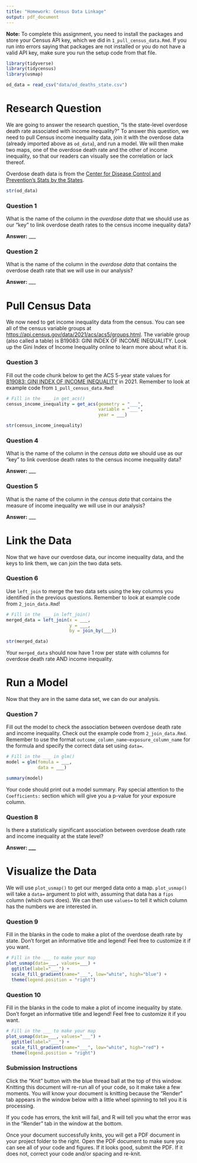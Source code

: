 ```yaml
---
title: "Homework: Census Data Linkage"
output: pdf_document
---
```


**Note:** To complete this assignment, you need to install the packages and store your Census API key, which we did in `1_pull_census_data.Rmd`. If you run into errors saying that packages are not installed or you do not have a valid API key, make sure you run the setup code from that file.

```r
library(tidyverse)
library(tidycensus)
library(usmap)

od_data = read_csv("data/od_deaths_state.csv")
```

# Research Question

We are going to answer the research question, "Is the state-level overdose death rate associated with income inequality?" To answer this question, we need to pull Census income inequality data, join it with the overdose data (already imported above as `od_data`), and run a model. We will then make two maps, one of the overdose death rate and the other of income inequality, so that our readers can visually see the correlation or lack thereof.

Overdose death data is from the [Center for Disease Control and Prevention's Stats by the States](https://www.cdc.gov/nchs/pressroom/sosmap/drug_poisoning_mortality/drug_poisoning.htm).

```r
str(od_data)
```

### Question 1

What is the name of the column in the *overdose data* that we should use as our "key" to link overdose death rates to the census income inequality data?

**Answer:** \_\_\_

### Question 2

What is the name of the column in the *overdose data* that contains the overdose death rate that we will use in our analysis?

**Answer:** \_\_\_

# Pull Census Data

We now need to get income inequality data from the census. You can see all of the census variable groups at <https://api.census.gov/data/2021/acs/acs5/groups.html>. The variable group (also called a table) is B19083: GINI INDEX OF INCOME INEQUALITY. Look up the Gini Index of Income Inequality online to learn more about what it is.

### Question 3

Fill out the code chunk below to get the ACS 5-year state values for [B19083: GINI INDEX OF INCOME INEQUALITY](https://api.census.gov/data/2020/acs/acs5/groups/B19083.html) in 2021. Remember to look at example code from `1_pull_census_data.Rmd`!

```r
# Fill in the ___ in get_acs()
census_income_inequality = get_acs(geometry = "___",
                                   variable = "___",
                                   year = ___)

str(census_income_inequality)
```

### Question 4

What is the name of the column in the *census data* we should use as our "key" to link overdose death rates to the census income inequality data?

**Answer:** \_\_\_

### Question 5

What is the name of the column in the *census data* that contains the measure of income inequality we will use in our analysis?

**Answer:** \_\_\_

# Link the Data

Now that we have our overdose data, our income inequality data, and the keys to link them, we can join the two data sets.

### Question 6

Use `left_join` to merge the two data sets using the key columns you identified in the previous questions. Remember to look at example code from `2_join_data.Rmd`!

```r
# Fill in the ___ in left_join()
merged_data = left_join(x = ___,
                        y = ___,
                        by = join_by(___))

str(merged_data)
```

Your `merged_data` should now have 1 row per state with columns for overdose death rate AND income inequality.

# Run a Model

Now that they are in the same data set, we can do our analysis.

### Question 7

Fill out the model to check the association between overdose death rate and income inequality. Check out the example code from `2_join_data.Rmd`. Remember to use the format `outcome_column_name~exposure_column_name` for the formula and specify the correct data set using `data=`.

```r
# Fill in the ___ in glm()
model = glm(fomula = ___,
            data = ___)

summary(model)
```

Your code should print out a model summary. Pay special attention to the `Coefficients:` section which will give you a p-value for your exposure column.

### Question 8

Is there a statistically significant association between overdose death rate and income inequality at the state level?

**Answer: \_\_\_**

# Visualize the Data

We will use `plot_usmap()` to get our merged data onto a map. `plot_usmap()` will take a `data=` argument to plot with, assuming that data has a `fips` column (which ours does). We can then use `values=` to tell it which column has the numbers we are interested in.

### Question 9

Fill in the blanks in the code to make a plot of the overdose death rate by state. Don't forget an informative title and legend! Feel free to customize it if you want.

```r
# Fill in the ___ to make your map
plot_usmap(data=___, values=___) +
  ggtitle(label="___") +
  scale_fill_gradient(name="___", low="white", high="blue") +
  theme(legend.position = "right")
```

### Question 10

Fill in the blanks in the code to make a plot of income inequality by state. Don't forget an informative title and legend! Feel free to customize it if you want.

```r
# Fill in the ___ to make your map
plot_usmap(data=___, values="___") +
  ggtitle(label="___") +
  scale_fill_gradient(name="___", low="white", high="red") +
  theme(legend.position = "right")
```

### Submission Instructions

Click the "Knit" button with the blue thread ball at the top of this window. Knitting this document will re-run all of your code, so it make take a few moments. You will know your document is knitting because the "Render" tab appears in the window below with a little wheel spinning to tell you it is processing.

If you code has errors, the knit will fail, and R will tell you what the error was in the "Render" tab in the window at the bottom.

Once your document successfully knits, you will get a PDF document in your project folder to the right. Open the PDF document to make sure you can see all of your code and figures. If it looks good, submit the PDF. If it does not, correct your code and/or spacing and re-knit.
